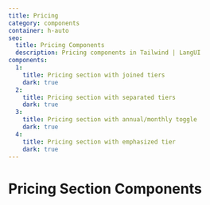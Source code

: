 ```yaml
---
title: Pricing
category: components
container: h-auto
seo:
  title: Pricing Components
  description: Pricing components in Tailwind | LangUI
components:
  1:
    title: Pricing section with joined tiers
    dark: true
  2:
    title: Pricing section with separated tiers
    dark: true
  3:
    title: Pricing section with annual/monthly toggle
    dark: true
  4:
    title: Pricing section with emphasized tier
    dark: true
---
```


# Pricing Section Components

<ComponentsList
  componentsData={componentsData}
  componentContainer={componentContainer}
/>
